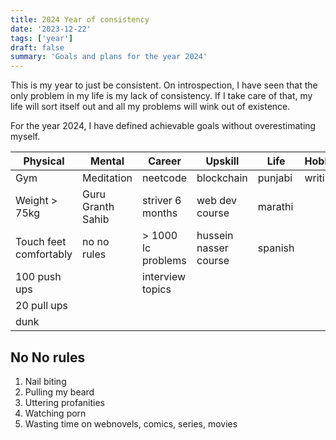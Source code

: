 ```yaml
---
title: 2024 Year of consistency
date: '2023-12-22'
tags: ['year']
draft: false
summary: 'Goals and plans for the year 2024'
---
```


This is my year to just be consistent. On introspection, I have seen that the only problem in my life is my lack of consistency.
If I take care of that, my life will sort itself out and all my problems will wink out of existence.

For the year 2024, I have defined achievable goals without overestimating myself.

| Physical               | Mental            | Career             | Upskill               | Life    | Hobby   |
| ---------------------- | ----------------- | ------------------ | --------------------- | ------- | ------- |
| Gym                    | Meditation        | neetcode           | blockchain            | punjabi | writing |
| Weight > 75kg          | Guru Granth Sahib | striver 6 months   | web dev course        | marathi |         |
| Touch feet comfortably | no no rules       | > 1000 lc problems | hussein nasser course | spanish |         |
| 100 push ups           |                   | interview topics   |                       |         |         |
| 20 pull ups            |                   |                    |                       |         |         |
| dunk                   |                   |                    |                       |         |         |

## No No rules

1. Nail biting
2. Pulling my beard
3. Uttering profanities
4. Watching porn
5. Wasting time on webnovels, comics, series, movies
